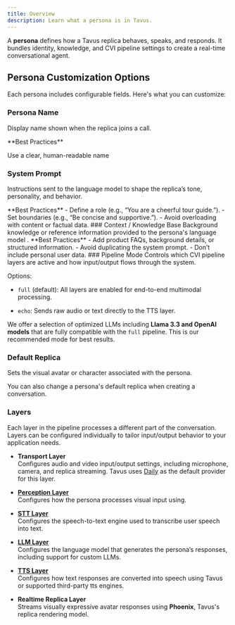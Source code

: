 ```yaml
---
title: Overview
description: Learn what a persona is in Tavus.
---
```


A **persona** defines how a Tavus replica behaves, speaks, and responds. It bundles identity, knowledge, and CVI pipeline settings to create a real-time conversational agent.


## Persona Customization Options

Each persona includes configurable fields. Here's what you can customize:

### Persona Name

Display name shown when the replica joins a call.

<Tip>
**Best Practices**

Use a clear, human-readable name
</Tip>

### System Prompt
Instructions sent to the language model to shape the replica’s tone, personality, and behavior.

<Tip>
**Best Practices**
- Define a role (e.g., “You are a cheerful tour guide.”).
- Set boundaries (e.g., “Be concise and supportive.”).
- Avoid overloading with content or factual data.
</Tip>
### Context / Knowledge Base
Background knowledge or reference information provided to the persona's language model .

<Tip>
**Best Practices**
- Add product FAQs, background details, or structured information.
- Avoid duplicating the system prompt.
- Don’t include personal user data.
</Tip>
### Pipeline Mode
Controls which CVI pipeline layers are active and how input/output flows through the system.

Options:

- `full` (default): All layers are enabled for end-to-end multimodal processing.

- `echo`: Sends raw audio or text directly to the TTS layer.

<Note> We offer a selection of optimized LLMs including **Llama 3.3 and OpenAI models** that are fully compatible with the `full` pipeline. This is our recommended mode for best results.</Note>
### Default Replica
Sets the visual avatar or character associated with the persona.

<Note>
You can also change a persona's default replica when creating a conversation.
</Note>

### Layers

Each layer in the pipeline processes a different part of the conversation. Layers can be configured individually to tailor input/output behavior to your application needs.

* **Transport Layer**
  <br/>Configures audio and video input/output settings, including microphone, camera, and replica streaming. Tavus uses [Daily](https://www.daily.co/) as the default provider for this layer.

* [**Perception Layer**](/sections/conversational-video-interface/persona/perception)
  <br/>Configures how the persona processes visual input using.

* [**STT Layer**](/sections/conversational-video-interface/persona/stt)
  <br/>Configures the speech-to-text engine used to transcribe user speech into text.

* [**LLM Layer**](/sections/conversational-video-interface/persona/llm)
  <br/>Configures the language model that generates the persona’s responses, including support for custom LLMs.

* [**TTS Layer**](/sections/conversational-video-interface/persona/tts)
  <br/>Configures how text responses are converted into speech using Tavus or supported third-party tts engines.

* **Realtime Replica Layer**
  <br/>Streams visually expressive avatar responses using **Phoenix**, Tavus's replica rendering model.
